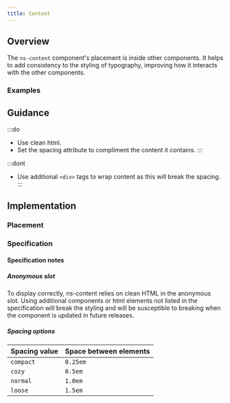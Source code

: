 ```yaml
---
title: Content
---
```




## Overview

<CompDetails name={componentName} />

The `ns-content` component's placement is inside other components. It helps to add consistency to the styling of typography, improving how it interacts with the other components.

### Examples

<ExampleViewer type="standard" />

## Guidance

:::do
- Use clean html.
- Set the spacing attribute to compliment the content it contains.
:::

:::dont
- Use additional `<div>` tags to wrap content as this will break the spacing.
:::

## Implementation

### Placement

<Placement name={componentName} />

### Specification

<Specification name={componentName} />

#### Specification notes

##### Anonymous slot

To display correctly, ns-content relies on clean HTML in the anonymous slot. Using additional components or html elements not listed in the specification will break the styling and will be susceptible to breaking when the component is updated in future releases.

##### Spacing options

| Spacing value | Space between elements | 
| :--- | :--- |
| `compact` | `0.25em` |
| `cozy` | `0.5em` |
| `normal` | `1.0em` |
| `loose` | `1.5em` |

